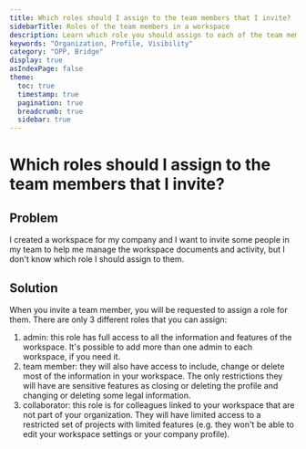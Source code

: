 ```yaml
---
title: Which roles should I assign to the team members that I invite?
sidebarTitle: Roles of the team members in a workspace
description: Learn which role you should assign to each of the team members you invite to join your company's workspace.
keywords: "Organization, Profile, Visibility"
category: "OPP, Bridge"
display: true
asIndexPage: false
theme: 
  toc: true
  timestamp: true
  pagination: true
  breadcrumb: true
  sidebar: true
---
```


# Which roles should I assign to the team members that I invite?

## Problem

I created a workspace for my company and I want to invite some people in my team to help me manage the workspace documents and activity, but I don't know which role I should assign to them.

## Solution

When you invite a team member, you will be requested to assign a role for them. There are only 3 different roles that you can assign:
1. admin: this role has full access to all the information and features of the workspace. It's possible to add more than one admin to each workspace, if you need it.
2. team member: they will also have access to include, change or delete most of the information in your workspace. The only restrictions they will have are sensitive features as closing or deleting the profile and changing or deleting some legal information.
3. collaborator: this role is for colleagues linked to your workspace that are not part of your organization. They will have limited access to a restricted set of projects with limited features (e.g. they won't be able to edit your workspace settings or your company profile).
